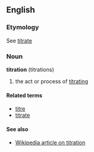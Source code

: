 ==English==

===Etymology===
See [[titrate]]

===Noun===
'''titration''' (titrations)
#the act or process of [[titrate|titrating]]

====Related terms====
*[[titre]]
*[[titrate]]

====See also====
*[[w:titration|Wikipedia article on titration]]